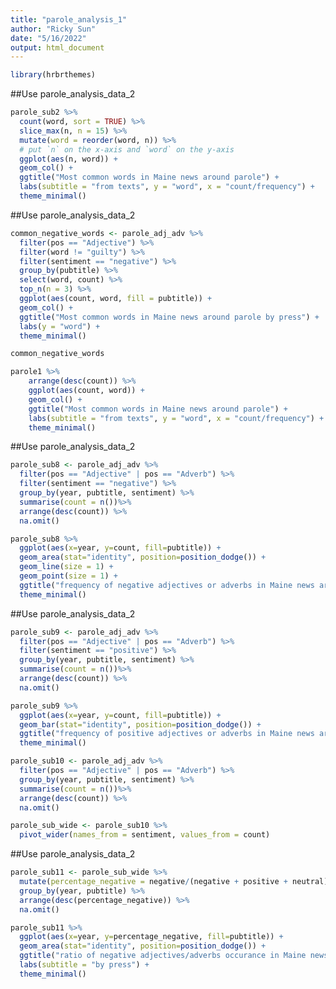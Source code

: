 ```yaml
---
title: "parole_analysis_1"
author: "Ricky Sun"
date: "5/16/2022"
output: html_document
---
```


```r
library(hrbrthemes)
```


##Use parole_analysis_data_2

```r
parole_sub2 %>%
  count(word, sort = TRUE) %>%
  slice_max(n, n = 15) %>%
  mutate(word = reorder(word, n)) %>%
  # put `n` on the x-axis and `word` on the y-axis
  ggplot(aes(n, word)) +
  geom_col() +
  ggtitle("Most common words in Maine news around parole") +
  labs(subtitle = "from texts", y = "word", x = "count/frequency") +
  theme_minimal()
```


##Use parole_analysis_data_2

```r
common_negative_words <- parole_adj_adv %>%
  filter(pos == "Adjective") %>%
  filter(word != "guilty") %>%
  filter(sentiment == "negative") %>%
  group_by(pubtitle) %>%
  select(word, count) %>%
  top_n(n = 3) %>%
  ggplot(aes(count, word, fill = pubtitle)) +
  geom_col() +
  ggtitle("Most common words in Maine news around parole by press") +
  labs(y = "word") +
  theme_minimal()

common_negative_words
```

```r
parole1 %>%
    arrange(desc(count)) %>%
    ggplot(aes(count, word)) +
    geom_col() +
    ggtitle("Most common words in Maine news around parole") +
    labs(subtitle = "from texts", y = "word", x = "count/frequency") +
    theme_minimal()
```

##Use parole_analysis_data_2

```r
parole_sub8 <- parole_adj_adv %>%
  filter(pos == "Adjective" | pos == "Adverb") %>%
  filter(sentiment == "negative") %>%
  group_by(year, pubtitle, sentiment) %>%
  summarise(count = n())%>%
  arrange(desc(count)) %>%
  na.omit()

parole_sub8 %>%
  ggplot(aes(x=year, y=count, fill=pubtitle)) +
  geom_area(stat="identity", position=position_dodge()) +
  geom_line(size = 1) +
  geom_point(size = 1) +
  ggtitle("frequency of negative adjectives or adverbs in Maine news around parole by press") +
  theme_minimal()
```

##Use parole_analysis_data_2

```r
parole_sub9 <- parole_adj_adv %>%
  filter(pos == "Adjective" | pos == "Adverb") %>%
  filter(sentiment == "positive") %>%
  group_by(year, pubtitle, sentiment) %>%
  summarise(count = n())%>%
  arrange(desc(count)) %>%
  na.omit()

parole_sub9 %>%
  ggplot(aes(x=year, y=count, fill=pubtitle)) +
  geom_bar(stat="identity", position=position_dodge()) +
  ggtitle("frequency of positive adjectives or adverbs in Maine news around parole by press") +
  theme_minimal()
```

```r
parole_sub10 <- parole_adj_adv %>%
  filter(pos == "Adjective" | pos == "Adverb") %>%
  group_by(year, pubtitle, sentiment) %>%
  summarise(count = n())%>%
  arrange(desc(count)) %>%
  na.omit()
```

```r
parole_sub_wide <- parole_sub10 %>%
  pivot_wider(names_from = sentiment, values_from = count)
```


##Use parole_analysis_data_2

```r
parole_sub11 <- parole_sub_wide %>%
  mutate(percentage_negative = negative/(negative + positive + neutral)) %>%
  group_by(year, pubtitle) %>%
  arrange(desc(percentage_negative)) %>%
  na.omit()

parole_sub11 %>%
  ggplot(aes(x=year, y=percentage_negative, fill=pubtitle)) +
  geom_area(stat="identity", position=position_dodge()) +
  ggtitle("ratio of negative adjectives/adverbs occurance in Maine news around parole") +
  labs(subtitle = "by press") +
  theme_minimal()
```









